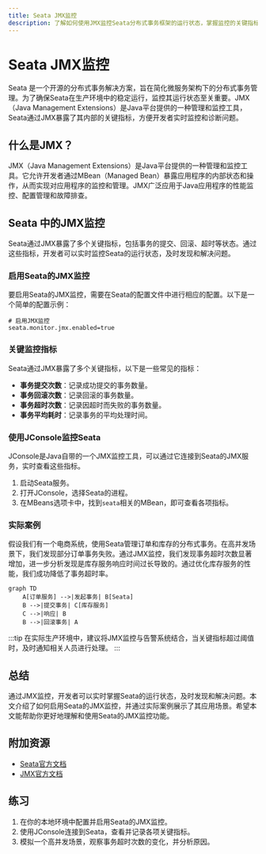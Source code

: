 ```yaml
---
title: Seata JMX监控
description: 了解如何使用JMX监控Seata分布式事务框架的运行状态，掌握监控的关键指标和实际应用场景。
---
```


# Seata JMX监控

Seata 是一个开源的分布式事务解决方案，旨在简化微服务架构下的分布式事务管理。为了确保Seata在生产环境中的稳定运行，监控其运行状态至关重要。JMX（Java Management Extensions）是Java平台提供的一种管理和监控工具，Seata通过JMX暴露了其内部的关键指标，方便开发者实时监控和诊断问题。

## 什么是JMX？

JMX（Java Management Extensions）是Java平台提供的一种管理和监控工具。它允许开发者通过MBean（Managed Bean）暴露应用程序的内部状态和操作，从而实现对应用程序的监控和管理。JMX广泛应用于Java应用程序的性能监控、配置管理和故障排查。

## Seata 中的JMX监控

Seata通过JMX暴露了多个关键指标，包括事务的提交、回滚、超时等状态。通过这些指标，开发者可以实时监控Seata的运行状态，及时发现和解决问题。

### 启用Seata的JMX监控

要启用Seata的JMX监控，需要在Seata的配置文件中进行相应的配置。以下是一个简单的配置示例：

```properties
# 启用JMX监控
seata.monitor.jmx.enabled=true
```

### 关键监控指标

Seata通过JMX暴露了多个关键指标，以下是一些常见的指标：

- **事务提交次数**：记录成功提交的事务数量。
- **事务回滚次数**：记录回滚的事务数量。
- **事务超时次数**：记录因超时而失败的事务数量。
- **事务平均耗时**：记录事务的平均处理时间。

### 使用JConsole监控Seata

JConsole是Java自带的一个JMX监控工具，可以通过它连接到Seata的JMX服务，实时查看这些指标。

1. 启动Seata服务。
2. 打开JConsole，选择Seata的进程。
3. 在MBeans选项卡中，找到`seata`相关的MBean，即可查看各项指标。

### 实际案例

假设我们有一个电商系统，使用Seata管理订单和库存的分布式事务。在高并发场景下，我们发现部分订单事务失败。通过JMX监控，我们发现事务超时次数显著增加，进一步分析发现是库存服务响应时间过长导致的。通过优化库存服务的性能，我们成功降低了事务超时率。

```mermaid
graph TD
    A[订单服务] -->|发起事务| B[Seata]
    B -->|提交事务| C[库存服务]
    C -->|响应| B
    B -->|回滚事务| A
```

:::tip
在实际生产环境中，建议将JMX监控与告警系统结合，当关键指标超过阈值时，及时通知相关人员进行处理。
:::

## 总结

通过JMX监控，开发者可以实时掌握Seata的运行状态，及时发现和解决问题。本文介绍了如何启用Seata的JMX监控，并通过实际案例展示了其应用场景。希望本文能帮助你更好地理解和使用Seata的JMX监控功能。

## 附加资源

- [Seata官方文档](https://seata.io/zh-cn/docs/)
- [JMX官方文档](https://docs.oracle.com/javase/8/docs/technotes/guides/jmx/)

## 练习

1. 在你的本地环境中配置并启用Seata的JMX监控。
2. 使用JConsole连接到Seata，查看并记录各项关键指标。
3. 模拟一个高并发场景，观察事务超时次数的变化，并分析原因。

